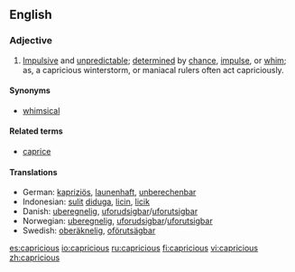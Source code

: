 ==English==

===Adjective===
{{en-adj}}

# [[impulsive|Impulsive]] and [[unpredictable]]; [[determined]] by [[chance]], [[impulse]], or [[whim]]; as, a capricious winterstorm, or maniacal rulers often act capriciously.

====Synonyms====
* [[whimsical]]

====Related terms====
* [[caprice]]

====Translations====
{{top}}
*German: [[kapriziös]], [[launenhaft]], [[unberechenbar]]
*Indonesian: [[sulit]] [[duga|diduga]], [[licin]], [[licik]]
*Danish: [[uberegnelig]], [[uforudsigbar]]/[[uforutsigbar]]
*Norwegian: [[uberegnelig]], [[uforudsigbar]]/[[uforutsigbar]]
*Swedish: [[oberäknelig]], [[oförutsägbar]]
{{mid}}
{{bottom}}

[[es:capricious]]
[[io:capricious]]
[[ru:capricious]]
[[fi:capricious]]
[[vi:capricious]]
[[zh:capricious]]